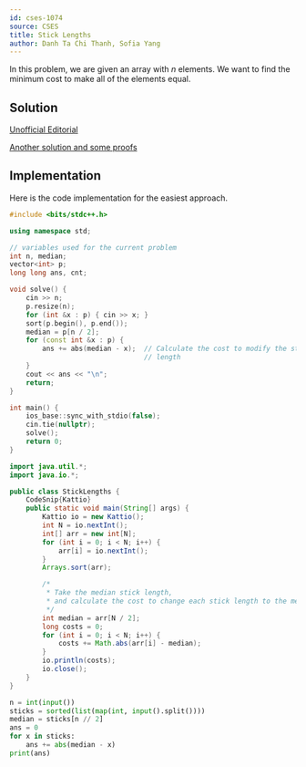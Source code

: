 ```yaml
---
id: cses-1074
source: CSES
title: Stick Lengths
author: Danh Ta Chi Thanh, Sofia Yang
---
```


In this problem, we are given an array with $n$ elements. We want to find the
minimum cost to make all of the elements equal.

## Solution

[Unofficial Editorial](https://codeforces.com/blog/entry/83295)

[Another solution and some proofs](https://www.geeksforgeeks.org/make-array-elements-equal-minimum-cost/)

## Implementation
Here is the code implementation for the easiest approach.

<LanguageSection>

<CPPSection>

```cpp
#include <bits/stdc++.h>

using namespace std;

// variables used for the current problem
int n, median;
vector<int> p;
long long ans, cnt;

void solve() {
	cin >> n;
	p.resize(n);
	for (int &x : p) { cin >> x; }
	sort(p.begin(), p.end());
	median = p[n / 2];
	for (const int &x : p) {
		ans += abs(median - x);  // Calculate the cost to modify the stick
		                         // length
	}
	cout << ans << "\n";
	return;
}

int main() {
	ios_base::sync_with_stdio(false);
	cin.tie(nullptr);
	solve();
	return 0;
}
```
</CPPSection>

<JavaSection>

```java
import java.util.*;
import java.io.*;

public class StickLengths {
	CodeSnip{Kattio}
	public static void main(String[] args) {
		Kattio io = new Kattio();
		int N = io.nextInt();
		int[] arr = new int[N];
		for (int i = 0; i < N; i++) {
			arr[i] = io.nextInt();
		}
		Arrays.sort(arr);

		/*
		 * Take the median stick length,
		 * and calculate the cost to change each stick length to the median.
		 */
		int median = arr[N / 2];
		long costs = 0;
		for (int i = 0; i < N; i++) {
			costs += Math.abs(arr[i] - median);
		}
		io.println(costs);
		io.close();
	}
}
```

</JavaSection>

<PySection>

```py
n = int(input())
sticks = sorted(list(map(int, input().split())))
median = sticks[n // 2]
ans = 0
for x in sticks:
	ans += abs(median - x)
print(ans)
```

</PySection>

</LanguageSection>
